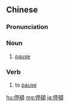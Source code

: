 {{also|停顿}}
==Chinese==
{{zh-forms|s=停顿}}

===Pronunciation===
{{zh-pron
|m=tíngdùn
|c=ting4 deon6
|mn=thêng-tùn
|cat=n,v
}}

===Noun===
{{zh-noun}}

# [[pause]]

===Verb===
{{zh-verb}}

# to [[pause]]

[[hu:停頓]]
[[mg:停頓]]
[[ja:停頓]]